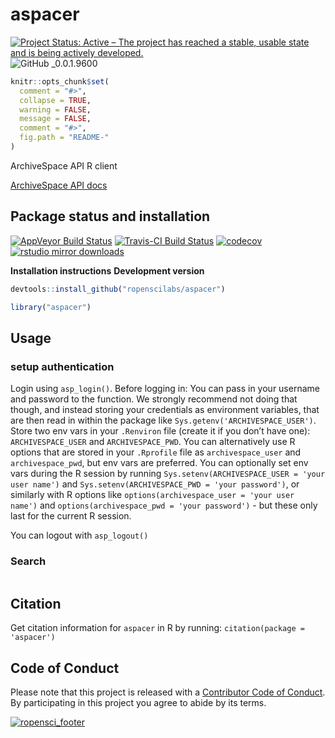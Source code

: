 aspacer
=======

[![Project Status: Active – The project has reached a stable, usable state and is being actively developed.](http://www.repostatus.org/badges/latest/active.svg)](http://www.repostatus.org/#active)
![GitHub _0.0.1.9600](https://img.shields.io/badge/GitHub-_0.0.1.9600-blue.svg)

```r
knitr::opts_chunk$set(
  comment = "#>",
  collapse = TRUE,
  warning = FALSE,
  message = FALSE,
  comment = "#>",
  fig.path = "README-"
)
```

ArchiveSpace API R client

[ArchiveSpace API docs](https://github.com/archivesspace/archivesspace/blob/4c26d82b1b0e343b7e1aea86a11913dcf6ff5b6f/docs/slate/source/index.md)

## Package status and installation

[![AppVeyor Build Status](https://ci.appveyor.com/api/projects/status/github/ropenscilabs/aspacer?branch=master&svg=true)](https://ci.appveyor.com/project/ropenscilabs/aspacer)
[![Travis-CI Build Status](https://travis-ci.org/ropenscilabs/aspacer.svg?branch=master)](https://travis-ci.org/)
[![codecov](https://codecov.io/gh/ropenscilabs/aspacer/branch/master/graph/badge.svg)](https://codecov.io/gh/ropenscilabs/aspacer)
[![rstudio mirror downloads](http://cranlogs.r-pkg.org/badges/aspacer?color=blue)](https://github.com/metacran/cranlogs.app)

__Installation instructions__
__Development version__

```r
devtools::install_github("ropenscilabs/aspacer")
```

```r
library("aspacer")
```

## Usage
### setup authentication

Login using `asp_login()`. Before logging in: You can pass in your username and password to the function. We strongly recommend not doing that though, and instead storing your credentials as environment variables, that are then read in within the package like `Sys.getenv('ARCHIVESPACE_USER')`. Store two env vars in your `.Renviron` file (create it if you don't have one): `ARCHIVESPACE_USER` and `ARCHIVESPACE_PWD`. You can alternatively use R options that are stored in your `.Rprofile` file as `archivespace_user` and `archivespace_pwd`, but env vars are preferred. You can
optionally set env vars during the R session by running `Sys.setenv(ARCHIVESPACE_USER = 'your user name')` and
`Sys.setenv(ARCHIVESPACE_PWD = 'your password')`, or similarly with R options like
`options(archivespace_user = 'your user name')` and
`options(archivespace_pwd = 'your password')` - but these only last for the
current R session.

You can logout with `asp_logout()`

### Search

```r

```

## Citation

Get citation information for `aspacer` in R by running: `citation(package = 'aspacer')`

## Code of Conduct

Please note that this project is released with a [Contributor Code of Conduct](CONDUCT.md).
By participating in this project you agree to abide by its terms.


[![ropensci_footer](https://ropensci.org/public_images/github_footer.png)](https://ropensci.org)
